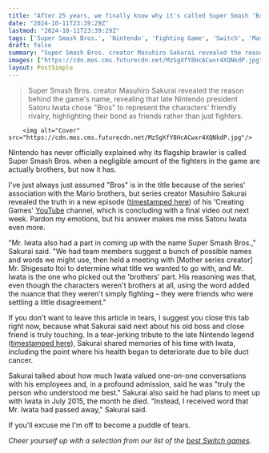 ```yaml
---
title: "After 25 years, we finally know why it's called Super Smash 'Bros' – Nintendo icon Satoru Iwata wanted the fighters to be 'friends who were settling a little disagreement'"
date: "2024-10-11T23:39:29Z"
lastmod: "2024-10-11T23:39:29Z"
tags: ['Super Smash Bros.', 'Nintendo', 'Fighting Game', 'Switch', 'Masuhiro Sakurai', 'Satoru Iwata']
draft: false
summary: "Super Smash Bros. creator Masuhiro Sakurai revealed the reason behind the game's name, revealing that late Nintendo president Satoru Iwata chose 'Bros' to represent the characters' friendly rivalry, highlighting their bond as friends rather than just fighters."
images: ["https://cdn.mos.cms.futurecdn.net/MzSgXfY8HcACwxr4XQNkdP.jpg"]
layout: PostSimple
---
```

> Super Smash Bros. creator Masuhiro Sakurai revealed the reason behind the game's name, revealing that late Nintendo president Satoru Iwata chose "Bros" to represent the characters' friendly rivalry, highlighting their bond as friends rather than just fighters.


        <img alt="Cover" src="https://cdn.mos.cms.futurecdn.net/MzSgXfY8HcACwxr4XQNkdP.jpg"/>
        
Nintendo has never officially explained why its flagship brawler is called Super Smash Bros. when a negligible amount of the fighters in the game are actually brothers, but now it has.

I've just always just assumed "Bros" is in the title because of the series' association with the Mario brothers, but series creator Masuhiro Sakurai revealed the truth in a new episode ([timestamped here](https://youtu.be/o2wYKkqhkG0?si=FLuuS42k9Uw2txgn&t=235)) of his 'Creating Games' [YouTube](https://www.gamesradar.com/tag/youtube/) channel, which is concluding with a final video out next week. Pardon my emotions, but his answer makes me miss Satoru Iwata even more.

"Mr. Iwata also had a part in coming up with the name Super Smash Bros.," Sakurai said. "We had team members suggest a bunch of possible names and words we might use, then held a meeting with [Mother series creator] Mr. Shigesato Itoi to determine what title we wanted to go with, and Mr. Iwata is the one who picked out the 'brothers' part. His reasoning was that, even though the characters weren't brothers at all, using the word added the nuance that they weren't simply fighting – they were friends who were settling a little disagreement."

If you don't want to leave this article in tears, I suggest you close this tab right now, because what Sakurai said next about his old boss and close friend is truly touching. In a tear-jerking tribute to the late Nintendo legend ([timestamped here](https://youtu.be/o2wYKkqhkG0?si=V03HNrG6xS8lMvo2&t=412)), Sakurai shared memories of his time with Iwata, including the point where his health began to deteriorate due to bile duct cancer.

Sakurai talked about how much Iwata valued one-on-one conversations with his employees and, in a profound admission, said he was "truly the person who understood me best." Sakurai also said he had plans to meet up with Iwata in July 2015, the month he died. "Instead, I received word that Mr. Iwata had passed away," Sakurai said.

If you'll excuse me I'm off to become a puddle of tears.

*Cheer yourself up with a selection from our list of the *[<em>best Switch games</em>](https://www.gamesradar.com/best-switch-games/)*.*
        